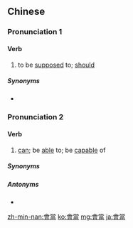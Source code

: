 {{also|会当}}
==Chinese==

===Pronunciation 1===
{{zh-forms|s=会当}}
{{zh-pron
|m=huìdāng
|cat=v
}}

====Verb====
{{zh-verb}}

# {{lb|zh|literary}} to be [[supposed]] to; [[should]]

=====Synonyms=====
* {{zh-l|該當}}

===Pronunciation 2===
{{zh-forms|s=会当|alt=會凍}}
{{zh-pron
|mn=xm,zz,tp,kh,tn,yl,km,mg:ē-tàng/lk:ě-tàng/sx:erē-tàng
|cat=v
}}

====Verb====
{{zh-verb}}

# {{lb|zh|Min Nan}} [[can]]; be [[able]] to; be [[capable]] of

=====Synonyms=====
{{zh-dial|可以}}

=====Antonyms=====
* {{zh-l|袂當}}

[[zh-min-nan:會當]]
[[ko:會當]]
[[mg:會當]]
[[ja:會當]]